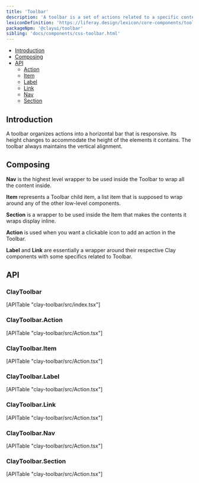 ```yaml
---
title: 'Toolbar'
description: 'A toolbar is a set of actions related to a specific context that are grouped into a horizontal bar.'
lexiconDefinition: 'https://liferay.design/lexicon/core-components/toolbars/'
packageNpm: '@clayui/toolbar'
sibling: 'docs/components/css-toolbar.html'
---
```



<div class="nav-toc-absolute">
<div class="nav-toc">

-   [Introduction](#introduction)
-   [Composing](#composing)
-   [API](#api)
    -   [Action](#action)
    -   [Item](#item)
    -   [Label](#label)
    -   [Link](#link)
    -   [Nav](#nav)
    -   [Section](#section)

</div>
</div>

## Introduction

A toolbar organizes actions into a horizontal bar that is responsive. Its height changes to accommodate the height of the elements it contains. The toolbar always maintains the vertical alignment.

<Toolbar />

## Composing

**Nav** is the highest level wrapper to be used inside the Toolbar to wrap all the content inside.

**Item** represents a Toolbar child item, a list item that is supposed to wrap around any of the other low-level components.

**Section** is a wrapper to be used inside the Item that makes the contents it wraps display inline.

**Action** is used when you want a clickable icon to add an action in the Toolbar.

**Label** and **Link** are essentially a wrapper around their respective Clay components with some specifics related to Toolbar.

## API

### ClayToolbar

<div>[APITable "clay-toolbar/src/index.tsx"]</div>

### ClayToolbar.Action

<div>[APITable "clay-toolbar/src/Action.tsx"]</div>

### ClayToolbar.Item

<div>[APITable "clay-toolbar/src/Action.tsx"]</div>

### ClayToolbar.Label

<div>[APITable "clay-toolbar/src/Action.tsx"]</div>

### ClayToolbar.Link

<div>[APITable "clay-toolbar/src/Action.tsx"]</div>

### ClayToolbar.Nav

<div>[APITable "clay-toolbar/src/Action.tsx"]</div>

### ClayToolbar.Section

<div>[APITable "clay-toolbar/src/Action.tsx"]</div>
